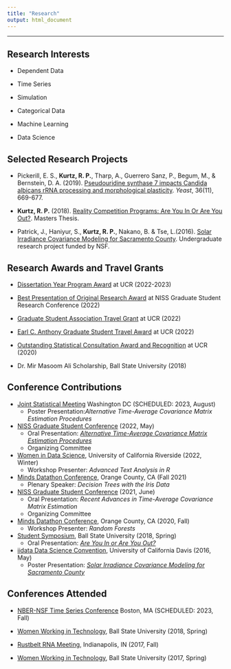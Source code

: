 ```yaml
---
title: "Research"
output: html_document
---
```



------------------------

## Research Interests 

- Dependent Data

- Time Series

- Simulation 

- Categorical Data

- Machine Learning

- Data Science 



## Selected Research Projects

- Pickerill, E. S., **Kurtz, R. P.**, Tharp, A., Guerrero Sanz, P., Begum, M., & Bernstein, D. A. (2019). [Pseudouridine synthase 7 impacts Candida albicans rRNA processing and morphological plasticity](ResearchDocuments/Yeast - 2019 - Pickerill - Pseudouridine synthase 7 impacts Candida albicans rRNA processing and morphological plasticity.pdf). *Yeast*, 36(11), 669-677.

- **Kurtz, R. P.** (2018). [Reality Competition Programs: Are You In Or Are You Out?](ResearchDocuments/R Kurtz Final.pdf). Masters Thesis. 

- Patrick, J., Haniyur, S., **Kurtz, R. P.**, Nakano, B. & Tse, L.(2016). [Solar Irradiance Covariance Modeling for Sacramento County](ResearchDocuments/RTG_1_Poster.pdf). Undergraduate research project funded by NSF. 


## Research Awards and Travel Grants

- [Dissertation Year Program Award](https://grad.ucr.edu/register/DYP_Award_App_22_23) at UCR (2022-2023)

- [Best Presentation of Original Research Award](https://www.niss.org/news/2nd-annual-graduate-student-research-conference-wonderful-success) at NISS Graduate Student Research Conference (2022)

- [Graduate Student Association Travel Grant](https://gsa.ucr.edu/ctg/) at UCR (2022)

- [Earl C. Anthony Graduate Student Travel Award](https://graduate.ucr.edu/funding) at UCR (2022)

- [Outstanding Statistical Consultation Award and Recognition](https://collaboratory.ucr.edu/#no-back) at UCR (2020)

- Dr. Mir Masoom Ali Scholarship, Ball State University (2018)


## Conference Contributions 

- [Joint Statistical Meeting](https://ww2.amstat.org/meetings/jsm/2022/) Washington DC (SCHEDULED: 2023, August)
    + Poster Presentation:*Alternative Time-Average Covariance Matrix Estimation Procedures*
- [NISS Graduate Student Conference](https://www.niss.org/events/2nd-annual-graduate-student-research-conference-niss-graduate-student-network-event) (2022, May)   
    + Oral Presentation: [*Alternative Time-Average Covariance Matrix Estimation Procedures*](https://rpkgarcia.shinyapps.io/NISSpresentation2022KurtzGarcia/#1)
    + Organizing Committee
- [Women in Data Science](https://wids.cs.ucr.edu/), University of California Riverside (2022, Winter)    
    + Workshop Presenter: *Advanced Text Analysis in R*
- [Minds Datathon Conference](http://datasciminds.org/Datathon_2021.html), Orange County, CA (Fall 2021)   
    + Plenary Speaker: *Decision Trees with the Iris Data*
- [NISS Graduate Student Conference](https://www.niss.org/news/niss-graduate-student-network-convenes-two-day-research-conference) (2021, June)    
    + Oral Presentation: *Recent Advances in Time-Average Covariance Matrix Estimation*
    + Organizing Committee
- [Minds Datathon Conference](http://datasciminds.org/datathon.html), Orange County, CA (2020, Fall) 
    + Workshop Presenter: *Random Forests*
- [Student Symposium](https://www.bsu.edu/about/administrativeoffices/sponsored-projects-administration/student-symposium), Ball State University (2018, Spring) 
    + Oral Presentation: [*Are You In or Are You Out?*](ResearchDocuments/StudentSymposium.pdf)
- [iidata Data Science Convention](https://statistics.ucdavis.edu/), University of California Davis (2016, May)
    + Poster Presentation: [*Solar Irradiance Covariance Modeling for Sacramento County*](ResearchDocuments/RTG_1_Poster.pdf)

## Conferences Attended 

- [NBER-NSF Time Series Conference](https://sites-staging.bu.edu/nber-nsf2022/) Boston, MA (SCHEDULED: 2023, Fall)

- [Women Working in Technology](https://womenworkingintechnology.org/home), Ball State University (2018, Spring)

- [Rustbelt RNA Meeting](https://rustbeltrna.org/2017/), Indianapolis, IN (2017, Fall) 

- [Women Working in Technology](https://womenworkingintechnology.org/home), Ball State University (2017, Spring)




